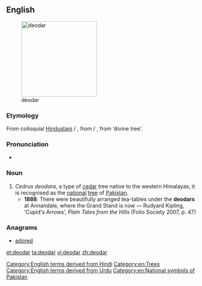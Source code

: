 ==English==
[[File:Deodar Cedar.JPG|thumb|right|200px|deodar]]
===Etymology===
From colloquial [[w:Hindustani|Hindustani]] {{term|देओदार|lang=hi}} / {{term|دیودار|tr=de'o-dār|lang=ur}}, from {{term|देवदारु|lang=hi}} / {{term|دیودار|tr=dev-dāru|lang=ur}}, from {{etyl|sa|en}} {{term|देवदारु|tr=deva-dāru|sc=Deva|lang=sa}} ‘divine tree’.

===Pronunciation===
* {{IPA|/ˈdiːəʊdɑː/}}

===Noun===
{{en-noun}}

# ''Cedrus deodara'', a type of [[cedar]] tree native to the western Himalayas, it is recognised as the [[national]] [[tree]] of [[Pakistan]].
#* '''1888''': There were beautifully arranged tea-tables under the '''deodars''' at Annandale, where the Grand Stand is now — Rudyard Kipling, ‘Cupid's Arrows’, ''Plain Tales from the Hills'' (Folio Society 2007, p. 47)

===Anagrams===
* [[adored#English|adored]]

[[Category:English terms derived from Hindi]]
[[Category:en:Trees]]
[[Category:English terms derived from Urdu]]
[[Category:en:National symbols of Pakistan]]

[[et:deodar]]
[[ta:deodar]]
[[vi:deodar]]
[[zh:deodar]]
